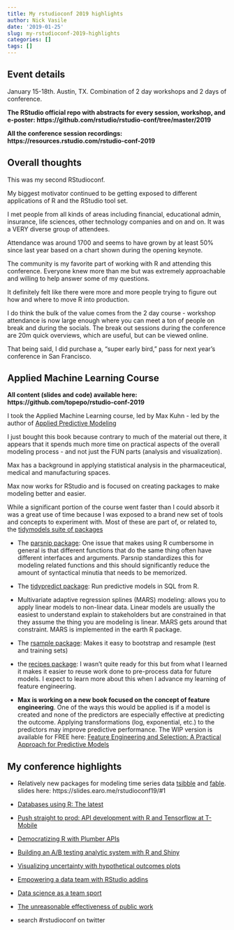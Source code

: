 ```yaml
---
title: My rstudioconf 2019 highlights
author: Nick Vasile
date: '2019-01-25'
slug: my-rstudioconf-2019-highlights
categories: []
tags: []
---
```

## Event details

January 15-18th.
Austin, TX.
Combination of 2 day workshops and 2 days of conference.

**The RStudio official repo with abstracts for every session, workshop, and e-poster: https://github.com/rstudio/rstudio-conf/tree/master/2019 **

**All the conference session recordings: https://resources.rstudio.com/rstudio-conf-2019 **

## Overall thoughts

This was my second RStudioconf.

My biggest motivator continued to be getting exposed to different applications of R and the RStudio tool set. 

I met people from all kinds of areas including financial, educational admin, insurance, life sciences, other technology companies and on and on. It was a VERY diverse group of attendees.

Attendance was around 1700 and seems to have grown by at least 50% since last year based on a chart shown during the opening keynote.

The community is my favorite part of working with R and attending this conference. Everyone knew more than me but was  extremely approachable and willing to help answer some of my questions.

It definitely felt like there were more and more people trying to figure out how and where to move R into production.

I do think the bulk of the value comes from the 2 day course - workshop attendance is now large enough where you can meet a ton of people on break and during the socials. The break out sessions during the conference are 20m quick overviews, which are useful, but can be viewed online.

That being said, I did purchase a, "super early bird," pass for next year's conference in San Francisco.

## Applied Machine Learning Course

**All content (slides and code) available here: https://github.com/topepo/rstudio-conf-2019 **

I took the Applied Machine Learning course, led by Max Kuhn - led by the author of [Applied Predictive Modeling](https://www.amazon.com/Applied-Predictive-Modeling-Max-Kuhn/dp/1461468485)

I just bought this book because contrary to much of the material out there, it appears that it spends much more time on practical aspects of the overall modeling process - and not just the FUN parts (analysis and visualization).

Max has a background in applying statistical analysis in the pharmaceutical, medical and manufacturing spaces.

Max now works for RStudio and is focused on creating packages to make modeling better and easier.


While a significant portion of the course went faster than I could absorb it was a great use of time because I was exposed to a brand new set of tools and concepts to experiment with. Most of these are part of, or related to, the [tidymodels suite of packages](https://github.com/tidymodels)

* The [parsnip package](https://tidymodels.github.io/parsnip/):  One issue that makes using R cumbersome in general is that different functions that do the same thing often have different interfaces and arguments. Parsnip standardizes this for modeling related functions and this should significantly reduce the amount of syntactical minutia that needs to be memorized.

* The [tidypredict package](https://github.com/edgararuiz/tidypredict): Run predictive models in SQL from R.

* Multivariate adaptive regression splines (MARS) modeling: allows you to apply linear models to non-linear data. Linear models are usually the easiest to understand explain to stakeholders but are constrained in that they assume the thing you are modeling is linear. MARS gets around that constraint. MARS is implemented in the earth R package.

* The [rsample package](https://tidymodels.github.io/rsample/): Makes it easy to bootstrap and resample (test and training sets)

* the [recipes package](https://tidymodels.github.io/recipes/): I wasn't quite ready for this but from what I learned it  makes it easier to reuse work done to pre-process data for future models. I expect to learn more about this when I advance my learning of feature engineering.

* **Max is working on a new book focused on the concept of feature engineering**. One of the ways this would be applied is if a model is created and none of the predictors are especially effective at predicting the outcome. Applying transformations (log, exponential, etc.) to the predictors may improve predictive performance. The WIP version is available for FREE here: [Feature Engineering and Selection: A Practical Approach for Predictive Models](http://www.feat.engineering/)

## My conference highlights

* Relatively new packages for modeling time series data [tsibble](https://github.com/tidyverts/tsibble) and [fable](https://github.com/tidyverts/fable). slides here: https://slides.earo.me/rstudioconf19/#1 

* [Databases using R: The latest](https://github.com/edgararuiz/databases-w-r)

* [Push straight to prod: API development with R and Tensorflow at T-Mobile](https://nolisllc.com/assets/presentations/r-tensorflow-api.pdf)

* [Democratizing R with Plumber APIs](https://github.com/sol-eng/plumber-model)

* [Building an A/B testing analytic system with R and Shiny](https://www.slideshare.net/secret/Ba52FYuH2FoWE)

* [Visualizing uncertainty with hypothetical outcomes plots](https://docs.google.com/presentation/d/1zMuBSADaxdFnosOPWJNA10DaxGEheW6gDxqEPYAuado/edit)

* [Empowering a data team with RStudio addins](https://haozhu233.github.io/rstudioconf2019_addin_talk/#1)

* [Data science as a team sport](https://github.com/angelabassa/rstudioconf-2019)

* [The unreasonable effectiveness of public work](https://www.dropbox.com/s/jk7216yr30ztpdp/DavidRobinson-RStudio-2019.pdf?dl=0)

* search #rstudioconf on twitter

